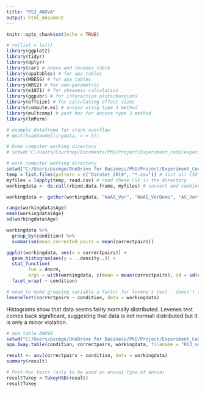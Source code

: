 ```yaml
---
title: "RS3_ANOVA"
output: html_document
---
```


```r
knitr::opts_chunk$set(echo = TRUE)
```

```r
# rm(list = ls())
library(ggplot2)
library(tidyr)
library(dplyr)
library(car) # anova and levenes table
library(apaTables) # for apa tables
library(MBESS) # for apa tables
library(WRS2) # for non-parametric
library(e1071) # for skewness calculation
library(ggpubr) # for interaction plots/boxplots
library(effsize) # for calculating effect sizes
library(compute.es) # ancova using type 3 method
library(multcomp) # post hoc for ancova type 3 method
library(lmPerm)

# example dataframe for stack overflow
# dput(head(modellingdata, n = 5))
```

```r

# home computer working directory
# setwd("C:/Users/Courtney/Documents/PhD/Project/Experiment_code/experiment_1")

# work computer working directory
setwd("C:/Users/pscmgo/OneDrive for Business/PhD/Project/Experiment_Code/teachingcode")
temp = list.files(pattern = c("DataSet_2019", "*.csv")) # list all CSV files in the directory
myfiles = lapply(temp, read.csv) # read these CSV in the directory
workingdata <- do.call(rbind.data.frame, myfiles) # convert and combine the CSV files into dataframe

```

```r

workingdata <- gather(workingdata, "NoAS_Ver", "NoAS_VerDemo", "AS_Ver", "AS_VerDemo", key = "condition", value = "correctpairs")

range(workingdata$Age)
mean(workingdata$Age)
sd(workingdata$Age)

workingdata %>%
  group_by(condition) %>%
  summarise(mean_corrected_pairs = mean(correctpairs))

```

```r

ggplot(workingdata, aes(x = correctpairs)) +
  geom_histogram(aes(y = ..density..)) +
  stat_function(
		fun = dnorm, 
		args = with(workingdata, c(mean = mean(correctpairs), sd = sd(correctpairs)))) + 
  facet_wrap( ~ condition)

# need to make grouping variable a factor for levene's test - doesn't assume normality so significant means data is not normal
leveneTest(correctpairs ~ condition, data = workingdata)

```

Histograms show that data seems fairly normally distributed. Levenes test comes back significant, suggesting that data is not normall distributed but it is only a minor violation.


```r

# apa table ANOVA
setwd("C:/Users/pscmgo/OneDrive for Business/PhD/Project/Experiment_Code/teachingcode")
apa.1way.table(condition, correctpairs, workingdata, filename = "RS3_seminar.doc", show.conf.interval = TRUE, landscape = TRUE)

result <- aov(correctpairs ~ condition, data = workingdata)
summary(result)

# Post-hoc tests (only to be used on anova1 type of anova)
resultTukey <-TukeyHSD(result)
resultTukey




```